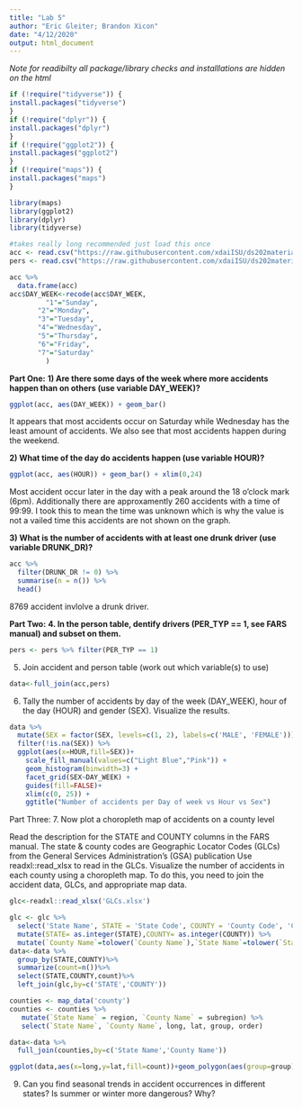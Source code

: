 ```yaml
---
title: "Lab 5"
author: "Eric Gleiter; Brandon Xicon"
date: "4/12/2020"
output: html_document
---
```

*Note for readibilty all package/library checks and installlations are hidden on the html*
```r
if (!require("tidyverse")) {
install.packages("tidyverse")
}
if (!require("dplyr")) {
install.packages("dplyr")
}
if (!require("ggplot2")) {
install.packages("ggplot2")
}
if (!require("maps")) {
install.packages("maps")
}

library(maps)
library(ggplot2)
library(dplyr)
library(tidyverse)
```

```r
#takes really long recommended just load this once 
acc <- read.csv("https://raw.githubusercontent.com/xdaiISU/ds202materials/master/hwlabs/fars2017/accident.csv", stringsAsFactors = FALSE)
pers <- read.csv("https://raw.githubusercontent.com/xdaiISU/ds202materials/master/hwlabs/fars2017/person.csv", stringsAsFactors = FALSE)
```

```r
acc %>%
  data.frame(acc)
acc$DAY_WEEK<-recode(acc$DAY_WEEK,
         "1"="Sunday",
       "2"="Monday",
       "3"="Tuesday",
       "4"="Wednesday",
       "5"="Thursday",
       "6"="Friday",
       "7"="Saturday"
         )
```



**Part One:**
**1) Are there some days of the week where more accidents happen than on others (use variable DAY_WEEK)?**
```r
ggplot(acc, aes(DAY_WEEK)) + geom_bar()

```
It appears that most accidents occur on Saturday while Wednesday has the least amount of accidents. We also see that most accidents happen during the weekend. 

**2) What time of the day do accidents happen (use variable HOUR)?**
```r
ggplot(acc, aes(HOUR)) + geom_bar() + xlim(0,24)
```

Most accident occur later in the day with a peak around the 18 o'clock mark (6pm). Additionally there are approxamently 260 accidents with a time of 99:99. I took this to mean the time was unknown which is why the value is not a vailed time this accidents are not shown on the graph.


**3) What is the number of accidents with at least one drunk driver (use variable DRUNK_DR)?**
```r
acc %>%
  filter(DRUNK_DR != 0) %>%
  summarise(n = n()) %>%
  head()
```

8769 accident invlolve a drunk driver.

**Part Two:**
**4. In the person table, dentify drivers (PER_TYP == 1, see FARS manual) and subset on them.**
```r
pers <- pers %>% filter(PER_TYP == 1)
```

5. Join accident and person table (work out which variable(s) to use)
```r
data<-full_join(acc,pers)
```
6. Tally the number of accidents by day of the week (DAY_WEEK), hour of the day (HOUR) and gender (SEX). Visualize the results.
```r
data %>% 
  mutate(SEX = factor(SEX, levels=c(1, 2), labels=c('MALE', 'FEMALE')))%>% 
  filter(!is.na(SEX)) %>% 
  ggplot(aes(x=HOUR,fill=SEX))+
    scale_fill_manual(values=c("Light Blue","Pink")) + 
    geom_histogram(binwidth=3) + 
    facet_grid(SEX~DAY_WEEK) + 
    guides(fill=FALSE)+
    xlim(c(0, 25)) + 
    ggtitle("Number of accidents per Day of week vs Hour vs Sex")
```


Part Three:
7. Now plot a choropleth map of accidents on a county level

Read the description for the STATE and COUNTY columns in the FARS manual. The state & county codes are Geographic Locator Codes (GLCs) from the General Services Administration’s (GSA) publication
Use readxl::read_xlsx to read in the GLCs. Visualize the number of accidents in each county using a choropleth map. To do this, you need to join the accident data, GLCs, and appropriate map data.
```r
glc<-readxl::read_xlsx('GLCs.xlsx')
```
```r
glc <- glc %>%
  select('State Name', STATE = 'State Code', COUNTY = 'County Code', 'County Name') %>%
  mutate(STATE= as.integer(STATE),COUNTY= as.integer(COUNTY)) %>%
  mutate(`County Name`=tolower(`County Name`),`State Name`=tolower(`State Name`))
data<-data %>%
  group_by(STATE,COUNTY)%>%
  summarize(count=n())%>%
  select(STATE,COUNTY,count)%>%
  left_join(glc,by=c('STATE','COUNTY'))
```

```r
counties <- map_data('county')
counties <- counties %>% 
   mutate(`State Name` = region, `County Name` = subregion) %>% 
   select(`State Name`, `County Name`, long, lat, group, order)
```

```r
data<-data %>%
  full_join(counties,by=c('State Name','County Name'))
```

```r
ggplot(data,aes(x=long,y=lat,fill=count))+geom_polygon(aes(group=group))+labs(x="Longitude",y="Latitude",title = "Accidents per County")
```
9. Can you find seasonal trends in accident occurrences in different states? Is summer or winter more dangerous? Why?
```r
```